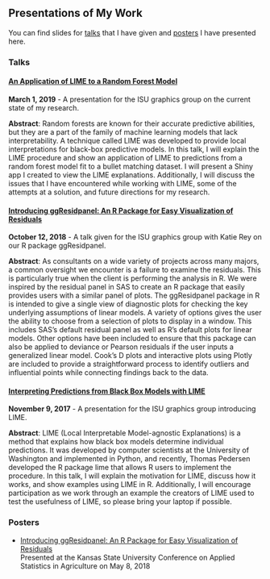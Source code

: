 
<br>
<br>

## Presentations of My Work

You can find slides for [talks](#talks) that I have given and [posters](#posters) I have presented here.

### Talks {#talks}

#### [An Application of LIME to a Random Forest Model](https://goodekat.github.io/presentations/20190301-isugg-limetorf/slides.html)

**March 1, 2019** - A presentation for the ISU graphics group on the current state of my research.

**Abstract**: Random forests are known for their accurate predictive abilities, but they are a part of the family of machine learning models that lack interpretability. A technique called LIME was developed to provide local interpretations for black-box predictive models. In this talk, I will explain the LIME procedure and show an application of LIME to predictions from a random forest model fit to a bullet matching dataset. I will present a Shiny app I created to view the LIME explanations. Additionally, I will discuss the issues that I have encountered while working with LIME, some of the attempts at a solution, and future directions for my research.

#### [Introducing ggResidpanel: An R Package for Easy Visualization of Residuals](https://goodekat.github.io/presentations/20181012-isugg-ggResidpanel/talk.html)

**October 12, 2018** - A talk given for the ISU graphics group with Katie Rey on our R package ggResidpanel.

**Abstract**: As consultants on a wide variety of projects across many majors, a common oversight we encounter is a failure to examine the residuals. This is particularly true when the client is performing the analysis in R. We were inspired by the residual panel in SAS to create an R package that easily provides users with a similar panel of plots. The ggResidpanel package in R is intended to give a single view of diagnostic plots for checking the key underlying assumptions of linear models. A variety of options gives the user the ability to choose from a selection of plots to display in a window. This includes SAS’s default residual panel as well as R’s default plots for linear models. Other options have been included to ensure that this package can also be applied to deviance or Pearson residuals if the user inputs a generalized linear model. Cook’s D plots and interactive plots using Plotly are included to provide a straightforward process to identify outliers and influential points while connecting findings back to the data.

#### [Interpreting Predictions from Black Box Models with LIME](https://goodekat.github.io/presentations/20171109-isugg-lime/slides.html)

**November 9, 2017** - A presentation for the ISU graphics group introducing LIME.

**Abstract**: LIME (Local Interpretable Model-agnostic Explanations) is a method that explains how black box models determine individual predictions. It was developed by computer scientists at the University of Washington and implemented in Python, and recently, Thomas Pedersen developed the R package lime that allows R users to implement the procedure. In this talk, I will explain the motivation for LIME, discuss how it works, and show examples using LIME in R. Additionally, I will encourage participation as we work through an example the creators of LIME used to test the usefulness of LIME, so please bring your laptop if possible.

### Posters {#posters}

- [Introducing ggResidpanel: An R Package for Easy Visualization of Residuals](https://goodekat.github.io/presentations/20180508-kstate-ggresidpanel/poster.pdf)  
Presented at the Kansas State University Conference on Applied Statistics in Agriculture on May 8, 2018


